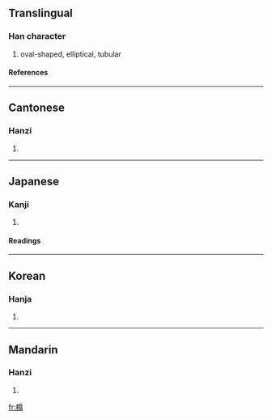 {{see|椭|楕}}

==Translingual==
===Han character===
{{Han char|rn=75|rad=木|as=12|sn=16|four=4492<sub>7</sub>|canj=木弓中月 (DNLB)}}
# oval-shaped, elliptical, tubular
====References====
{{Han ref|kx=0554.120|dkj=15565|dj=0943.030|hdz=21285.070|uh=6A62|ud=27234|bh=BEF2|bd=48882}}

----
==Cantonese==
===Hanzi===
{{yue-hanzi|jyut=|y=to5}}
# {{defn|Cantonese}}

----
==Japanese==
===Kanji===
{{ja-kanji|grade=|rs=木12}}
# {{defn|Japanese}} 
====Readings====
{{ja-readings|on=[[だ]] (da)|kun=[[こばんが]] (kobanga)}}

----
==Korean==
===Hanja===
{{ko-hanja|hangeul=타|eumhun=|rv=ta|mr=t'a|y=tha}}
# {{defn|Korean}}

----
==Mandarin==
===Hanzi===
{{cmn-hanzi|sim=椭|pin=[[tuǒ]] (tuo3)|wg=t'o<sup>3</sup>}}
# {{defn|Mandarin}}

[[fr:橢]]